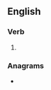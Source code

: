 {{also|re-shooting}}
==English==

===Verb===
{{head|en|verb form}}

# {{present participle of|reshoot|lang=en|nocat=1}}

===Anagrams===
* {{anagrams|en|a=eghinoorst|resoothing|soothering}}